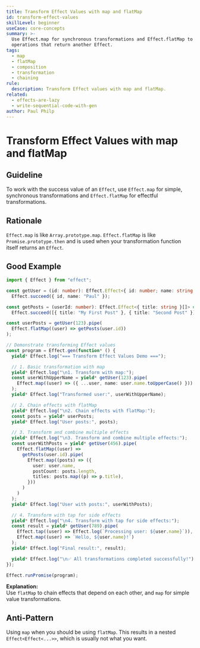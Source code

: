 ```yaml
---
title: Transform Effect Values with map and flatMap
id: transform-effect-values
skillLevel: beginner
useCase: core-concepts
summary: >-
  Use Effect.map for synchronous transformations and Effect.flatMap to chain
  operations that return another Effect.
tags:
  - map
  - flatMap
  - composition
  - transformation
  - chaining
rule:
  description: Transform Effect values with map and flatMap.
related:
  - effects-are-lazy
  - write-sequential-code-with-gen
author: Paul Philp
---
```


# Transform Effect Values with map and flatMap

## Guideline

To work with the success value of an `Effect`, use `Effect.map` for simple,
synchronous transformations and `Effect.flatMap` for effectful transformations.

## Rationale

`Effect.map` is like `Array.prototype.map`. `Effect.flatMap` is like
`Promise.prototype.then` and is used when your transformation function itself
returns an `Effect`.

## Good Example

```typescript
import { Effect } from "effect";

const getUser = (id: number): Effect.Effect<{ id: number; name: string }> =>
  Effect.succeed({ id, name: "Paul" });

const getPosts = (userId: number): Effect.Effect<{ title: string }[]> =>
  Effect.succeed([{ title: "My First Post" }, { title: "Second Post" }]);

const userPosts = getUser(123).pipe(
  Effect.flatMap((user) => getPosts(user.id))
);

// Demonstrate transforming Effect values
const program = Effect.gen(function* () {
  yield* Effect.log("=== Transform Effect Values Demo ===");

  // 1. Basic transformation with map
  yield* Effect.log("\n1. Transform with map:");
  const userWithUpperName = yield* getUser(123).pipe(
    Effect.map((user) => ({ ...user, name: user.name.toUpperCase() }))
  );
  yield* Effect.log("Transformed user:", userWithUpperName);

  // 2. Chain effects with flatMap
  yield* Effect.log("\n2. Chain effects with flatMap:");
  const posts = yield* userPosts;
  yield* Effect.log("User posts:", posts);

  // 3. Transform and combine multiple effects
  yield* Effect.log("\n3. Transform and combine multiple effects:");
  const userWithPosts = yield* getUser(456).pipe(
    Effect.flatMap((user) =>
      getPosts(user.id).pipe(
        Effect.map((posts) => ({
          user: user.name,
          postCount: posts.length,
          titles: posts.map((p) => p.title),
        }))
      )
    )
  );
  yield* Effect.log("User with posts:", userWithPosts);

  // 4. Transform with tap for side effects
  yield* Effect.log("\n4. Transform with tap for side effects:");
  const result = yield* getUser(789).pipe(
    Effect.tap((user) => Effect.log(`Processing user: ${user.name}`)),
    Effect.map((user) => `Hello, ${user.name}!`)
  );
  yield* Effect.log("Final result:", result);

  yield* Effect.log("\n✅ All transformations completed successfully!");
});

Effect.runPromise(program);

```

**Explanation:**  
Use `flatMap` to chain effects that depend on each other, and `map` for
simple value transformations.

## Anti-Pattern

Using `map` when you should be using `flatMap`. This results in a nested
`Effect<Effect<...>>`, which is usually not what you want.
